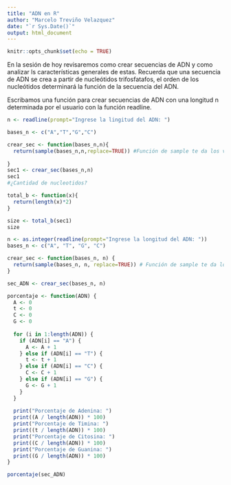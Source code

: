 ---
title: "ADN en R"
author: "Marcelo Treviño Velazquez"
date: "`r Sys.Date()`"
output: html_document
---

```{r setup, include=FALSE}
knitr::opts_chunk$set(echo = TRUE)
```

En la sesión de hoy revisaremos como crear secuencias de ADN y como analizar ls características generales de estas.
Recuerda que una secuencia de ADN se crea a partir de nucleótidos trifosfatafos, el orden de los nucleótidos determinará la función de la secuencia del ADN.

Escribamos una función para crear secuencias de ADN con una longitud n determinada por el usuario con la función readline.

```{r}
n <- readline(prompt="Ingrese la lingitud del ADN: ")

bases_n <- c("A","T","G","C")

crear_sec <- function(bases_n,n){
  return(sample(bases_n,n,replace=TRUE)) #Función de sample te da los valores aleatoreos
  
}
sec1 <- crear_sec(bases_n,n)
sec1
#¿Cantidad de nucleotidos?

total_b <- function(x){
  return(length(x)*2)
}

size <- total_b(sec1)
size

```

```{r}
n <- as.integer(readline(prompt="Ingrese la longitud del ADN: "))
bases_n <- c("A", "T", "G", "C")

crear_sec <- function(bases_n, n) {
  return(sample(bases_n, n, replace=TRUE)) # Función de sample te da los valores aleatorios
}

sec_ADN <- crear_sec(bases_n, n)

porcentaje <- function(ADN) {
  A <- 0
  t <- 0
  C <- 0
  G <- 0
  
  for (i in 1:length(ADN)) {
    if (ADN[i] == "A") {
      A <- A + 1
    } else if (ADN[i] == "T") {
      t <- t + 1
    } else if (ADN[i] == "C") {
      C <- C + 1
    } else if (ADN[i] == "G") {
      G <- G + 1
    }
  }
  
  print("Porcentaje de Adenina: ")
  print((A / length(ADN)) * 100)
  print("Porcentaje de Timina: ")
  print((t / length(ADN)) * 100)
  print("Porcentaje de Citosina: ")
  print((C / length(ADN)) * 100)
  print("Porcentaje de Guanina: ")
  print((G / length(ADN)) * 100)
}

porcentaje(sec_ADN)
```

